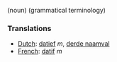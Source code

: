 (noun) (grammatical terminology)

===Translations===
*[[Dutch]]: [[datief]] ''m'', [[derde naamval]]
*[[French]]: [[datif]] ''m''
